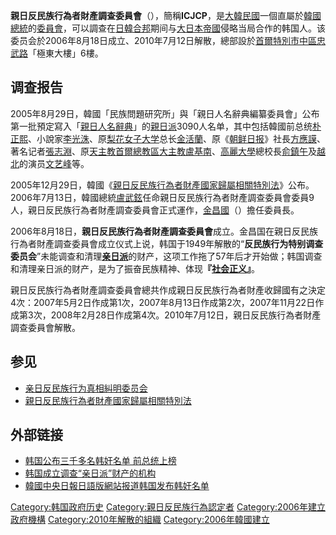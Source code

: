 {{koreanname|
title=親日反民族行為者財產調查委員會<br><small>The Investigative Commission on Pro-Japanese Collaborators' Property|
hangul=친일반민족행위자재산조사위원회|
hanja=親日反民族行爲者財産調査委員會|
rr=|
mr=|
}}

'''親日反民族行為者財產調查委員會'''（{{lang|ko|친일반민족행위자재산조사위원회}}），簡稱'''ICJCP'''，是[[大韓民國|大韓民國]]一個直屬於[[韓國總統|韓國總統]]的[[委員會|委員會]]，可以調查在[[日韓合邦|日韓合邦]]期间与[[大日本帝國|大日本帝國]]侵略当局合作的韩国人。该委员会於2006年8月18日成立、2010年7月12日解散，總部設於[[首爾特別市|首爾特別市]][[中區_(首爾)|中區]][[忠武路_(首爾)|忠武路]]「極東大樓」6樓。

==调查报告==
2005年8月29日，韓國「民族問題研究所」與「親日人名辭典編纂委員會」公布第一批預定寫入「[[親日人名辭典|親日人名辭典]]」的[[親日派|親日派]]3090人名单，其中包括韓國前总统[[朴正熙|朴正熙]]、小說家[[李光洙|李光洙]]、原[[梨花女子大学|梨花女子大学]]总长[[金活蘭|金活蘭]]、原《[[朝鲜日报|朝鲜日报]]》社長[[方應謨|方應謨]]、著名记者[[張志淵|張志淵]]、原[[天主教首爾總教區|天主教首爾總教區]][[大主教|大主教]][[盧基南|盧基南]]、[[高麗大學|高麗大學]]總校長[[俞鎮午|俞鎮午]]及[[越北|越北]]的演员[[文艺峰|文艺峰]]等。

2005年12月29日，韓國《[[親日反民族行為者財產國家歸屬相關特別法|親日反民族行為者財產國家歸屬相關特別法]]》公布。2006年7月13日，韓國總統[[盧武鉉|盧武鉉]]任命親日反民族行為者財產調查委員會委員9人，親日反民族行為者財產調查委員會正式運作，[[金昌國|金昌國]]（{{lang|ko|김창국}}）擔任委員長。

2006年8月18日，'''親日反民族行為者財產調查委員會'''成立。金昌国在親日反民族行為者財產調查委員會成立仪式上说，韩国于1949年解散的“'''反民族行为特别调查委员会'''”未能调查和清理'''[[亲日派|亲日派]]'''的财产，这项工作拖了57年后才开始做；韩国调查和清理亲日派的财产，是为了振奋民族精神、体现'''『[[社会正义|社会正义]]』'''。 

親日反民族行為者財產調查委員會總共作成親日反民族行為者財產收歸國有之決定4次：2007年5月2日作成第1次，2007年8月13日作成第2次，2007年11月22日作成第3次，2008年2月28日作成第4次。2010年7月12日，親日反民族行為者財產調查委員會解散。

==参见==
*[[亲日反民族行为真相糾明委员会|亲日反民族行为真相糾明委员会]]
*[[親日反民族行為者財產國家歸屬相關特別法|親日反民族行為者財產國家歸屬相關特別法]]

==外部链接==
*[http://www.southcn.com/news/international/gjkd/200508300095.htm 韩国公布三千多名韩奸名单 前总统上榜] {{Wayback|url=http://www.southcn.com/news/international/gjkd/200508300095.htm |date=20110916083534 }}
*[http://news.xinhuanet.com/world/2006-08/18/content_4979205.htm 韩国成立调查“亲日派”财产的机构]
*[http://japanese.joins.com/article/article.php?aid=67117&servcode=200&code=200 韓國中央日報日語版網站报道韩国发布韩奸名单] {{Wayback|url=http://japanese.joins.com/article/article.php?aid=67117&servcode=200&code=200 |date=20070302235617 }}
{{韓國親日派清算}}
[[Category:韩国政府历史|Category:韩国政府历史]]
[[Category:親日反民族行為認定者|Category:親日反民族行為認定者]]
[[Category:2006年建立政府機構|Category:2006年建立政府機構]]
[[Category:2010年解散的組織|Category:2010年解散的組織]]
[[Category:2006年韓國建立|Category:2006年韓國建立]]